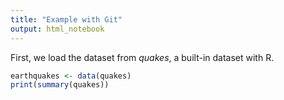 ```yaml
---
title: "Example with Git"
output: html_notebook
---
```


First, we load the dataset from *quakes*, a built-in dataset with R.


```r
earthquakes <- data(quakes)
print(summary(quakes))
```


